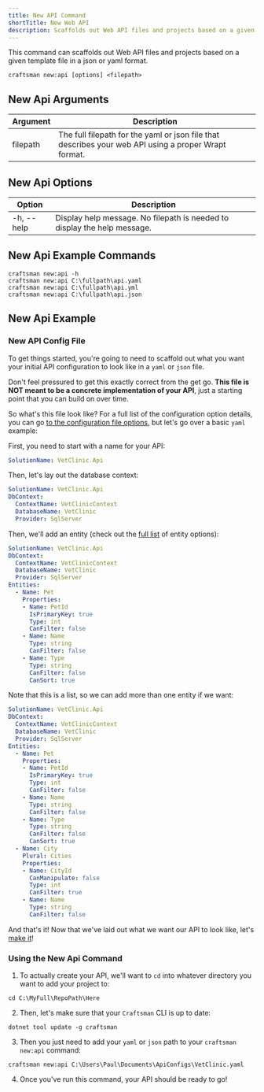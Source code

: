 ```yaml
---
title: New API Command
shortTitle: New Web API
description: Scaffolds out Web API files and projects based on a given template file in a json or yaml format.
---
```


This command can scaffolds out Web API files and projects based on a given template file in a json or yaml format.

```shell
craftsman new:api [options] <filepath>
```

## New Api Arguments
| Argument        | Description                                                  |
| --------------- | ------------------------------------------------------------ |
| filepath        | The full filepath for the yaml or json file that describes your web API using a proper Wrapt format.

## New Api Options
| Option          | Description                                                  |
| --------------- | ------------------------------------------------------------ |
| -h, --help      | Display help message. No filepath is needed to display the help message.


## New Api Example Commands
```shell
craftsman new:api -h
craftsman new:api C:\fullpath\api.yaml
craftsman new:api C:\fullpath\api.yml
craftsman new:api C:\fullpath\api.json
```

## New Api Example

### New API Config File

To get things started, you're going to need to scaffold out what you want your initial API configuration to look like in a `yaml` or `json` file. 

Don't feel pressured to get this exactly correct from the get go. **This file is NOT meant to be a concrete implementation of your API**, just a starting point that you can build on over time. 

So what's this file look like? For a full list of the configuration option details, you can go [to the configuration file options](#api-configuration-file-options), but let's go over a basic `yaml` example:

First, you need to start with a name for your API:

```yaml
SolutionName: VetClinic.Api
```

Then, let's lay out the database context:

```yaml
SolutionName: VetClinic.Api
DbContext:
  ContextName: VetClinicContext
  DatabaseName: VetClinic
  Provider: SqlServer
```

Then, we'll add an entity (check out the [full list](/docs/entities) of entity options):

```yaml
SolutionName: VetClinic.Api
DbContext:
  ContextName: VetClinicContext
  DatabaseName: VetClinic
  Provider: SqlServer
Entities:
  - Name: Pet
    Properties:
    - Name: PetId
      IsPrimaryKey: true
      Type: int
      CanFilter: false
    - Name: Name
      Type: string
      CanFilter: false
    - Name: Type
      Type: string
      CanFilter: false
      CanSort: true
```

Note that this is a list, so we can add more than one entity if we want:

```yaml
SolutionName: VetClinic.Api
DbContext:
  ContextName: VetClinicContext
  DatabaseName: VetClinic
  Provider: SqlServer
Entities:
  - Name: Pet
    Properties:
    - Name: PetId
      IsPrimaryKey: true
      Type: int
      CanFilter: false
    - Name: Name
      Type: string
      CanFilter: false
    - Name: Type
      Type: string
      CanFilter: false
      CanSort: true
  - Name: City
    Plural: Cities
    Properties:
    - Name: CityId
      CanManipulate: false
      Type: int
      CanFilter: true
    - Name: Name
      Type: string
      CanFilter: false  
```

And that's it! Now that we've laid out what we want our API to look like, let's [make it](#using-the-command)!

### Using the New Api Command

1. To actually create your API, we'll want to `cd` into whatever directory you want to add your project to:

  ```shell
  cd C:\MyFull\RepoPath\Here
  ```

2. Then, let's make sure that your `Craftsman` CLI is up to date:

  ```shell
  dotnet tool update -g craftsman
  ```

3. Then you just need to add your `yaml` or `json` path to your `craftsman new:api` command:

  ```shell
  craftsman new:api C:\Users\Paul\Documents\ApiConfigs\VetClinic.yaml
  ```

4. Once you've run this command, your API should be ready to go!
